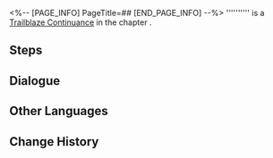 <%-- [PAGE_INFO]
PageTitle=##
[END_PAGE_INFO] --%>
{{Stub|Dialogue.}}
{{Mission Infobox
|id            = 1040534
|title         = 
|image         = <!--Mission .png-->
|type          = Trailblaze Continuance
|event_name    = 
|chapter       = 
|requirements  = {{cx}}<!--Hidden Mission ID 1040531--> completed
|summary       = <!--official mission summary from Fate's Atlas-->
|characters    = Trailblazer
|startLocation = [[<!--starting world-->]] - [[<!--starting area-->]]
|world         = <!--starting world-->
|area          = <!--starting area-->
|prev          = 
|next          = ???
|rewards       = Trailblaze EXP*500; Stellar Jade*60; Traveler's Guide*4; Refined Aether*4; Credit*80,000
}}
'''''''''' is a [[Trailblaze Continuance]] in the chapter [[]].

==Steps==


<!--
==Gameplay Notes==

--><!--
==Trial Character==

-->
==Dialogue==
{{Stub Dialogue}}

{{Dialogue End}}

==Other Languages==
{{Other Languages
|en   = 
|zhs  = 
|zht  = 
|ja   = 
|ko   = 
|es   = 
|fr   = 
|ru   = 
|th   = 
|vi   = 
|de   = 
|id   = 
|pt   = 
}}

==Change History==
{{Change History|3.4}}
